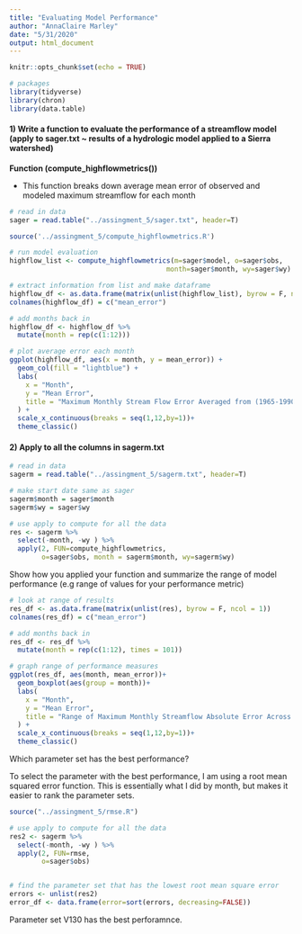 ```yaml
---
title: "Evaluating Model Performance"
author: "AnnaClaire Marley"
date: "5/31/2020"
output: html_document
---
```


```r
knitr::opts_chunk$set(echo = TRUE)
```

```r
# packages
library(tidyverse)
library(chron)
library(data.table)
```


#### 1) Write a function to evaluate the performance of a streamflow model (apply to sager.txt ~ results of a hydrologic model applied to a Sierra watershed)

**Function (compute_highflowmetrics())**

* This function breaks down average mean error of observed and modeled maximum streamflow for each month 

```r
# read in data
sager = read.table("../assingment_5/sager.txt", header=T)
```

```r
source('../assingment_5/compute_highflowmetrics.R')

# run model evaluation
highflow_list <- compute_highflowmetrics(m=sager$model, o=sager$obs, 
                                       month=sager$month, wy=sager$wy)

# extract information from list and make dataframe
highflow_df <- as.data.frame(matrix(unlist(highflow_list), byrow = F, ncol = 1))
colnames(highflow_df) = c("mean_error")

# add months back in
highflow_df <- highflow_df %>% 
  mutate(month = rep(c(1:12)))

# plot average error each month
ggplot(highflow_df, aes(x = month, y = mean_error)) +
  geom_col(fill = "lightblue") +
  labs(
    x = "Month",
    y = "Mean Error",
    title = "Maximum Monthly Stream Flow Error Averaged from (1965-1990) "
  ) +
  scale_x_continuous(breaks = seq(1,12,by=1))+
  theme_classic()

```


#### 2) Apply to all the columns in sagerm.txt

```r
# read in data
sagerm = read.table("../assingment_5/sagerm.txt", header=T)

# make start date same as sager
sagerm$month = sager$month
sagerm$wy = sager$wy

```

```r
# use apply to compute for all the data
res <- sagerm %>% 
  select(-month, -wy ) %>% 
  apply(2, FUN=compute_highflowmetrics, 
        o=sager$obs, month = sagerm$month, wy=sagerm$wy)

```

Show how you applied your function and summarize the range of model performance (e.g range of values for your performance metric)

```r
# look at range of results
res_df <- as.data.frame(matrix(unlist(res), byrow = F, ncol = 1))
colnames(res_df) = c("mean_error")

# add months back in
res_df <- res_df %>% 
  mutate(month = rep(c(1:12), times = 101)) 

# graph range of performance measures
ggplot(res_df, aes(month, mean_error))+
  geom_boxplot(aes(group = month))+
  labs(
    x = "Month",
    y = "Mean Error",
    title = "Range of Maximum Monthly Streamflow Absolute Error Across Parameter Sets"
  ) +
  scale_x_continuous(breaks = seq(1,12,by=1))+
  theme_classic()


```

Which parameter set has the best performance?

To select the parameter with the best performance, I am using a root mean squared error function. This is essentially what I did by month, but makes it easier to rank the parameter sets. 

```r

source("../assingment_5/rmse.R")

# use apply to compute for all the data
res2 <- sagerm %>% 
  select(-month, -wy ) %>% 
  apply(2, FUN=rmse, 
        o=sager$obs)


# find the parameter set that has the lowest root mean square error
errors <- unlist(res2)
error_df <- data.frame(error=sort(errors, decreasing=FALSE))


```

Parameter set V130 has the best perforamnce. 

